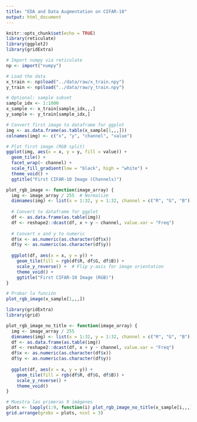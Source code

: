 ```yaml
---
title: "EDA and Data Augmentation on CIFAR-10"
output: html_document
---
```


```r
knitr::opts_chunk$set(echo = TRUE)
library(reticulate)
library(ggplot2)
library(gridExtra)
```

```r
# Import numpy via reticulate
np <- import("numpy")

# Load the data
x_train <- np$load("../data/raw/x_train.npy")
y_train <- np$load("../data/raw/y_train.npy")

# Optional: sample subset
sample_idx <- 1:1000
x_sample <- x_train[sample_idx,,,]
y_sample <- y_train[sample_idx,]
```


```r
# Convert first image to dataframe for ggplot
img <- as.data.frame(as.table(x_sample[1,,,]))
colnames(img) <- c("x", "y", "channel", "value")

# Plot first image (RGB split)
ggplot(img, aes(x = x, y = y, fill = value)) +
  geom_tile() +
  facet_wrap(~ channel) +
  scale_fill_gradient(low = "black", high = "white") +
  theme_void() +
  ggtitle("First CIFAR-10 Image (Channels)")

plot_rgb_image <- function(image_array) {
  img <- image_array / 255  # Normalize
  dimnames(img) <- list(x = 1:32, y = 1:32, channel = c("R", "G", "B"))
  
  # Convert to dataframe for ggplot
  df <- as.data.frame(as.table(img))
  df <- reshape2::dcast(df, x + y ~ channel, value.var = "Freq")
  
  # Convert x and y to numeric
  df$x <- as.numeric(as.character(df$x))
  df$y <- as.numeric(as.character(df$y))
  
  ggplot(df, aes(x = x, y = y)) +
    geom_tile(fill = rgb(df$R, df$G, df$B)) +
    scale_y_reverse() +  # Flip y-axis for image orientation
    theme_void() +
    ggtitle("First CIFAR-10 Image (RGB)")
}

# Probar la función
plot_rgb_image(x_sample[1,,,])
```


```r
library(gridExtra)
library(grid)

plot_rgb_image_no_title <- function(image_array) {
  img <- image_array / 255
  dimnames(img) <- list(x = 1:32, y = 1:32, channel = c("R", "G", "B"))
  df <- as.data.frame(as.table(img))
  df <- reshape2::dcast(df, x + y ~ channel, value.var = "Freq")
  df$x <- as.numeric(as.character(df$x))
  df$y <- as.numeric(as.character(df$y))
  
  ggplot(df, aes(x = x, y = y)) +
    geom_tile(fill = rgb(df$R, df$G, df$B)) +
    scale_y_reverse() +
    theme_void()
}

# Muestra las primeras 9 imágenes
plots <- lapply(1:9, function(i) plot_rgb_image_no_title(x_sample[i,,,]))
grid.arrange(grobs = plots, ncol = 3)
```


